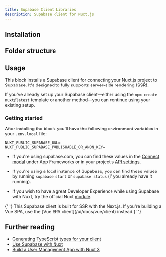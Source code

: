 ```yaml
---
title: Supabase Client Libraries
description: Supabase client for Nuxt.js
---
```


## Installation

<BlockItem name="supabase-client-nuxtjs" description="Supabase Client for Nuxt.js" />

## Folder structure

<RegistryBlock itemName="supabase-client-nuxtjs" />

## Usage

This block installs a Supabase client for connecting your Nuxt.js project to Supabase. It's designed to fully supports server-side rendering (SSR).

If you've already set up your Supabase client—either using the `npm create nuxt@latest` template or another method—you can continue using your existing setup.

### Getting started

After installing the block, you'll have the following environment variables in your `.env.local` file:

```env
NUXT_PUBLIC_SUPABASE_URL=
NUXT_PUBLIC_SUPABASE_PUBLISHABLE_OR_ANON_KEY=
```

- If you're using supabase.com, you can find these values in the [Connect modal](https://supabase.com/dashboard/project/_?showConnect=true) under App Frameworks or in your project's [API settings](https://supabase.com/dashboard/project/_/settings/api).

- If you're using a local instance of Supabase, you can find these values by running `supabase start` or `supabase status` (if you already have it running).

- If you wish to have a great Developer Experience while using Supabase with Nuxt, try the official Nuxt [module](https://supabase.nuxtjs.org/).

<Callout type="warning" className="mt-4">
  {' '}
  This Supabase client is built for SSR with the Nuxt.js. If you're building a Vue SPA, use the [Vue
  SPA client](/ui/docs/vue/client) instead.{' '}
</Callout>

## Further reading

- [Generating TypeScript types for your client](https://supabase.com/docs/guides/api/rest/generating-types)
- [Use Supabase with Nuxt](https://supabase.com/docs/guides/getting-started/quickstarts/nuxtjs)
- [Build a User Management App with Nuxt 3](https://supabase.com/docs/guides/getting-started/tutorials/with-nuxt-3)
